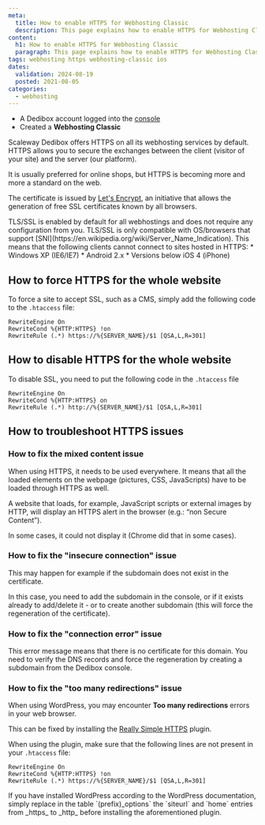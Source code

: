 ```yaml
---
meta:
  title: How to enable HTTPS for Webhosting Classic
  description: This page explains how to enable HTTPS for Webhosting Classic
content:
  h1: How to enable HTTPS for Webhosting Classic
  paragraph: This page explains how to enable HTTPS for Webhosting Classic
tags: webhosting https webhosting-classic ios 
dates:
  validation: 2024-08-19
  posted: 2021-08-05
categories:
  - webhosting
---
```


<Macro id="webhosting-online" />

<Macro id="requirements" />

- A Dedibox account logged into the [console](https://console.online.net)
- Created a **Webhosting Classic**

Scaleway Dedibox offers HTTPS on all its webhosting services by default. HTTPS allows you to secure the exchanges between the client (visitor of your site) and the server (our platform).

It is usually preferred for online shops, but HTTPS is becoming more and more a standard on the web.

The certificate is issued by [Let's Encrypt](https://letsencrypt.org), an initiative that allows the generation of free SSL certificates known by all browsers.

<Message type="tip">
  TLS/SSL is enabled by default for all webhostings and does not require any configuration from you.
</Message>

<Message type="note">
  TLS/SSL is only compatible with OS/browsers that support [SNI](https://en.wikipedia.org/wiki/Server_Name_Indication). This means that the following clients cannot connect to sites hosted in HTTPS:
  * Windows XP (IE6/IE7)
  * Android 2.x
  * Versions below iOS 4 (iPhone)
</Message>

## How to force HTTPS for the whole website

To force a site to accept SSL, such as a CMS, simply add the following code to the `.htaccess` file:

```
RewriteEngine On
RewriteCond %{HTTP:HTTPS} !on
RewriteRule (.*) https://%{SERVER_NAME}/$1 [QSA,L,R=301]
```

## How to disable HTTPS for the whole website

To disable SSL, you need to put the following code in the `.htaccess` file

```
RewriteEngine On
RewriteCond %{HTTP:HTTPS} on
RewriteRule (.*) http://%{SERVER_NAME}/$1 [QSA,L,R=301]
```

## How to troubleshoot HTTPS issues

### How to fix the mixed content issue

When using HTTPS, it needs to be used everywhere.
It means that all the loaded elements on the webpage (pictures, CSS, JavaScripts) have to be loaded through HTTPS as well.

A website that loads, for example, JavaScript scripts or external images by HTTP, will display an HTTPS alert in the browser (e.g.: “non Secure Content”).

In some cases, it could not display it (Chrome did that in some cases).

### How to fix the "insecure connection" issue

<Lightbox src="scaleway_insecure_connection.webp" />

This may happen for example if the subdomain does not exist in the certificate.

In this case, you need to add the subdomain in the console, or if it exists already to add/delete it - or to create another subdomain (this will force the regeneration of the certificate).

### How to fix the "connection error" issue

<Lightbox src="scaleway_connection_failed.webp" />

This error message means that there is no certificate for this domain. You need to verify the DNS records and force the regeneration by creating a subdomain from the Dedibox console.

### How to fix the "too many redirections" issue

When using WordPress, you may encounter **Too many redirections** errors in your web browser.

This can be fixed by installing the [Really Simple HTTPS](https://wordpress.org/plugins/really-simple-ssl/) plugin.

When using the plugin, make sure that the following lines are not present in your `.htaccess` file:

```
RewriteEngine On
RewriteCond %{HTTP:HTTPS} !on
RewriteRule (.*) https://%{SERVER_NAME}/$1 [QSA,L,R=301]
```

<Message type="tip">
  If you have installed WordPress according to the WordPress documentation, simply replace in the table `(prefix)_options` the `siteurl` and `home` entries from _https_ to _http_ before installing the aforementioned plugin.
</Message>


